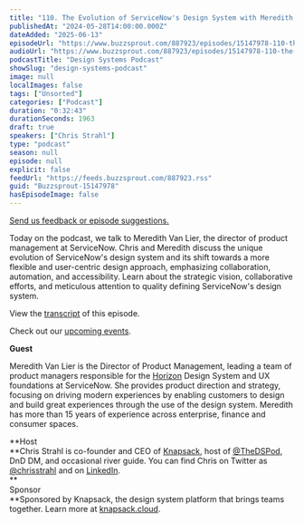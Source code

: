 ```yaml
---
title: "110. The Evolution of ServiceNow's Design System with Meredith Van Lier"
publishedAt: "2024-05-28T14:00:00.000Z"
dateAdded: "2025-06-13"
episodeUrl: "https://www.buzzsprout.com/887923/episodes/15147978-110-the-evolution-of-servicenow-s-design-system-with-meredith-van-lier.mp3"
audioUrl: "https://www.buzzsprout.com/887923/episodes/15147978-110-the-evolution-of-servicenow-s-design-system-with-meredith-van-lier.mp3"
podcastTitle: "Design Systems Podcast"
showSlug: "design-systems-podcast"
image: null
localImages: false
tags: ["Unsorted"]
categories: ["Podcast"]
duration: "0:32:43"
durationSeconds: 1963
draft: true
speakers: ["Chris Strahl"]
type: "podcast"
season: null
episode: null
explicit: false
feedUrl: "https://feeds.buzzsprout.com/887923.rss"
guid: "Buzzsprout-15147978"
hasEpisodeImage: false
---
```

[Send us feedback or episode suggestions.](https://www.buzzsprout.com/twilio/text_messages/887923/open_sms)

Today on the podcast, we talk to Meredith Van Lier, the director of product management at ServiceNow. Chris and Meredith discuss the unique evolution of ServiceNow's design system and its shift towards a more flexible and user-centric design approach, emphasizing collaboration, automation, and accessibility. Learn about the strategic vision, collaborative efforts, and meticulous attention to quality defining ServiceNow's design system.

View the [transcript](https://docs.google.com/document/d/1v3BLAmWkkMdhJQK3syrBcS6CU_tqsgyouAJDItJgRd4/edit?usp=sharing) of this episode.

Check out our [upcoming events](https://www.knapsack.cloud/events).  

**Guest**

Meredith Van Lier is the Director of Product Management, leading a team of product managers responsible for the [Horizon](http://horizon.servicenow.com/) Design System and UX foundations at ServiceNow. She provides product direction and strategy, focusing on driving modern experiences by enabling customers to design and build great experiences through the use of the design system. Meredith has more than 15 years of experience across enterprise, finance and consumer spaces.

**Host  
**Chris Strahl is co-founder and CEO of [Knapsack](https://www.knapsack.cloud/), host of [@TheDSPod](https://twitter.com/thedspod), DnD DM, and occasional river guide. You can find Chris on Twitter as [@chrisstrahl](https://twitter.com/chrisstrahl) and on [LinkedIn](https://www.linkedin.com/in/chrisstrahl/).  
**  
Sponsor  
**Sponsored by Knapsack, the design system platform that brings teams together. Learn more at [knapsack.cloud](https://www.knapsack.cloud/?utm_source=podcast).

